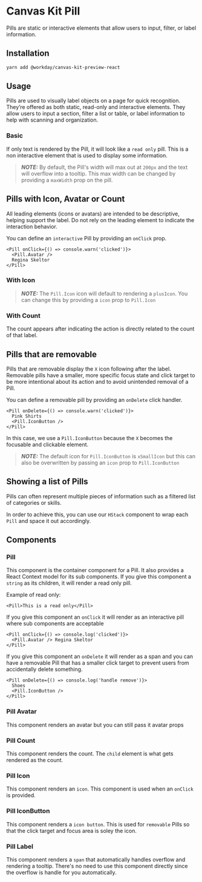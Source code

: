 


<Meta title="Preview/Pill/React" component={Pill} />

# Canvas Kit Pill

Pills are static or interactive elements that allow users to input, filter, or label information.

## Installation

```sh
yarn add @workday/canvas-kit-preview-react
```

## Usage

Pills are used to visually label objects on a page for quick recognition. They’re offered as both
static, read-only and interactive elements. They allow users to input a section, filter a list or
table, or label information to help with scanning and organization.

### Basic

If only text is rendered by the Pill, it will look like a `read only` pill. This is a non
interactive element that is used to display some information.

> **_NOTE:_** By default, the Pill's width will max out at `200px` and the text will overflow into a
> tooltip. This max width can be changed by providing a `maxWidth` prop on the pill.

<ExampleCodeBlock code={Basic} />

## Pills with Icon, Avatar or Count

All leading elements (icons or avatars) are intended to be descriptive, helping support the label.
Do not rely on the leading element to indicate the interaction behavior.

You can define an `interactive` Pill by providing an `onClick` prop.

```tsx
<Pill onClick={() => console.warn('clicked')}>
  <Pill.Avatar />
  Regina Skeltor
</Pill>
```

<ExampleCodeBlock code={ClickablePillWithAvatar} />

### With Icon

> **_NOTE:_** The `Pill.Icon` icon will default to rendering a `plusIcon`. You can change this by
> providing a `icon` prop to `Pill.Icon`

<ExampleCodeBlock code={ClickablePillWithIcon} />

### With Count

The count appears after indicating the action is directly related to the count of that label.

<ExampleCodeBlock code={ClickablePillWithCount} />

## Pills that are removable

Pills that are removable display the `X` icon following after the label. Removable pills have a
smaller, more specific focus state and click target to be more intentional about its action and to
avoid unintended removal of a Pill.

You can define a removable pill by providing an `onDelete` click handler.

```tsx
<Pill onDelete={() => console.warn('clicked')}>
  Pink Shirts
  <Pill.IconButton />
</Pill>
```

In this case, we use a `Pill.IconButton` because the `X` becomes the focusable and clickable
element.

> **_NOTE:_** The default icon for `Pill.IconButton` is `xSmallIcon` but this can also be
> overwritten by passing an `icon` prop to `Pill.IconButton`

<ExampleCodeBlock code={RemovablePill} />

## Showing a list of Pills

Pills can often represent multiple pieces of information such as a filtered list of categories or
skills.

In order to achieve this, you can use our `HStack` component to wrap each `Pill` and space it out
accordingly.

<ExampleCodeBlock code={ListOfPills} />

## Components

### Pill

This component is the container component for a Pill. It also provides a React Context model for its
sub components. If you give this component a `string` as its children, it will render a read only
pill.

Example of read only:

```tsx
<Pill>This is a read only</Pill>
```

If you give this component an `onClick` it will render as an interactive pill where sub components
are acceptable

```tsx
<Pill onClick={() => console.log('clicked')}>
  <Pill.Avatar /> Regina Skeltor
</Pill>
```

If you give this component an `onDelete` it will render as a span and you can have a removable Pill
that has a smaller click target to prevent users from accidentally delete something.

```tsx
<Pill onDelete={() => console.log('handle remove')}>
  Shoes
  <Pill.IconButton />
</Pill>
```

<ArgsTable of={Pill} />

### Pill Avatar

This component renders an avatar but you can still pass it avatar props

<ArgsTable of={Pill.Avatar} />

### Pill Count

This component renders the count. The `child` element is what gets rendered as the count.

<ArgsTable of={Pill.Count} />

### Pill Icon

This component renders an `icon`. This component is used when an `onClick` is provided.

<ArgsTable of={Pill.Icon} />

### Pill IconButton

This component renders a `icon button`. This is used for `removable` Pills so that the click target
and focus area is soley the icon.

<ArgsTable of={Pill.IconButton} />

### Pill Label

This component renders a `span` that automatically handles overflow and rendering a tooltip. There's
no need to use this component directly since the overflow is handle for you automatically.

<ArgsTable of={Pill.Label} />
